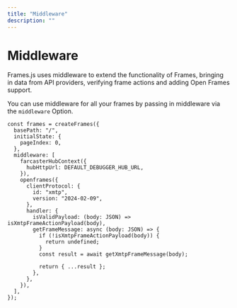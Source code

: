```yaml
---
title: "Middleware"
description: ""
---
```


# Middleware

Frames.js uses middleware to extend the functionality of Frames, bringing in data from API providers, verifying frame actions and adding Open Frames support.

You can use middleware for all your frames by passing in middleware via the `middleware` Option.

```tsx
const frames = createFrames({
  basePath: "/",
  initialState: {
    pageIndex: 0,
  },
  middleware: [
    farcasterHubContext({
      hubHttpUrl: DEFAULT_DEBUGGER_HUB_URL,
    }),
    openframes({
      clientProtocol: {
        id: "xmtp",
        version: "2024-02-09",
      },
      handler: {
        isValidPayload: (body: JSON) => isXmtpFrameActionPayload(body),
        getFrameMessage: async (body: JSON) => {
          if (!isXmtpFrameActionPayload(body)) {
            return undefined;
          }
          const result = await getXmtpFrameMessage(body);

          return { ...result };
        },
      },
    }),
  ],
});
```